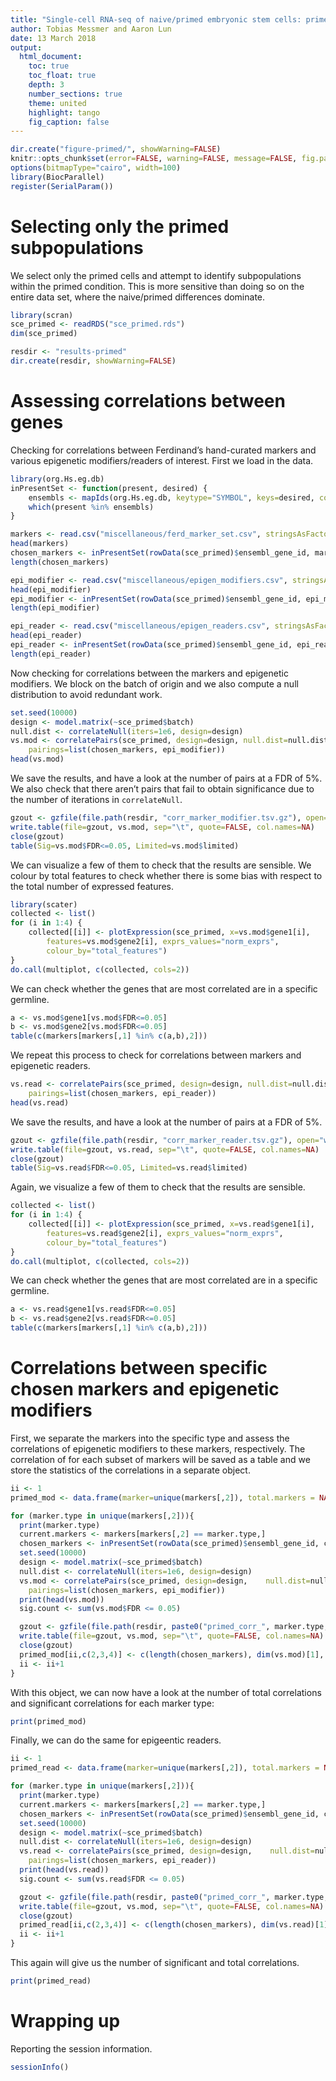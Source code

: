 ```yaml
---
title: "Single-cell RNA-seq of naive/primed embryonic stem cells: primed-only correlations"
author: Tobias Messmer and Aaron Lun
date: 13 March 2018
output: 
  html_document:
    toc: true
    toc_float: true
    depth: 3
    number_sections: true
    theme: united 
    highlight: tango 
    fig_caption: false
---
```


```r
dir.create("figure-primed/", showWarning=FALSE)
knitr::opts_chunk$set(error=FALSE, warning=FALSE, message=FALSE, fig.path="figure-primed/")
options(bitmapType="cairo", width=100)
library(BiocParallel)
register(SerialParam())
```

# Selecting only the primed subpopulations

We select only the primed cells and attempt to identify subpopulations within the primed condition.
This is more sensitive than doing so on the entire data set, where the naive/primed differences dominate.

```r
library(scran)
sce_primed <- readRDS("sce_primed.rds")
dim(sce_primed)

resdir <- "results-primed"
dir.create(resdir, showWarning=FALSE)
```

# Assessing correlations between genes

Checking for correlations between Ferdinand's hand-curated markers and various epigenetic modifiers/readers of interest.
First we load in the data.

```r
library(org.Hs.eg.db)
inPresentSet <- function(present, desired) {
    ensembls <- mapIds(org.Hs.eg.db, keytype="SYMBOL", keys=desired, column="ENSEMBL")
    which(present %in% ensembls)    
}

markers <- read.csv("miscellaneous/ferd_marker_set.csv", stringsAsFactors = FALSE)
head(markers)
chosen_markers <- inPresentSet(rowData(sce_primed)$ensembl_gene_id, markers[,1])
length(chosen_markers)

epi_modifier <- read.csv("miscellaneous/epigen_modifiers.csv", stringsAsFactors = FALSE)
head(epi_modifier)
epi_modifier <- inPresentSet(rowData(sce_primed)$ensembl_gene_id, epi_modifier[,1])
length(epi_modifier)

epi_reader <- read.csv("miscellaneous/epigen_readers.csv", stringsAsFactors = FALSE)
head(epi_reader)
epi_reader <- inPresentSet(rowData(sce_primed)$ensembl_gene_id, epi_reader[,1])
length(epi_reader)
```

Now checking for correlations between the markers and epigenetic modifiers.
We block on the batch of origin and we also compute a null distribution to avoid redundant work.

```r
set.seed(10000)
design <- model.matrix(~sce_primed$batch)
null.dist <- correlateNull(iters=1e6, design=design)
vs.mod <- correlatePairs(sce_primed, design=design, null.dist=null.dist, 
    pairings=list(chosen_markers, epi_modifier))
head(vs.mod)
```

We save the results, and have a look at the number of pairs at a FDR of 5%.
We also check that there aren't pairs that fail to obtain significance due to the number of iterations in `correlateNull`.

```r
gzout <- gzfile(file.path(resdir, "corr_marker_modifier.tsv.gz"), open="wb")
write.table(file=gzout, vs.mod, sep="\t", quote=FALSE, col.names=NA)
close(gzout)
table(Sig=vs.mod$FDR<=0.05, Limited=vs.mod$limited)
```

We can visualize a few of them to check that the results are sensible.
We colour by total features to check whether there is some bias with respect to the total number of expressed features.

```r
library(scater)
collected <- list()
for (i in 1:4) {
    collected[[i]] <- plotExpression(sce_primed, x=vs.mod$gene1[i], 
        features=vs.mod$gene2[i], exprs_values="norm_exprs",
        colour_by="total_features")
}
do.call(multiplot, c(collected, cols=2))
```

We can check whether the genes that are most correlated are in a specific germline.
```r
a <- vs.mod$gene1[vs.mod$FDR<=0.05]
b <- vs.mod$gene2[vs.mod$FDR<=0.05]
table(c(markers[markers[,1] %in% c(a,b),2]))
```

We repeat this process to check for correlations between markers and epigenetic readers.

```r
vs.read <- correlatePairs(sce_primed, design=design, null.dist=null.dist, 
    pairings=list(chosen_markers, epi_reader))
head(vs.read)
```

We save the results, and have a look at the number of pairs at a FDR of 5%.

```r
gzout <- gzfile(file.path(resdir, "corr_marker_reader.tsv.gz"), open="wb")
write.table(file=gzout, vs.read, sep="\t", quote=FALSE, col.names=NA)
close(gzout)
table(Sig=vs.read$FDR<=0.05, Limited=vs.read$limited)
```

Again, we visualize a few of them to check that the results are sensible.

```r
collected <- list()
for (i in 1:4) {
    collected[[i]] <- plotExpression(sce_primed, x=vs.read$gene1[i], 
        features=vs.read$gene2[i], exprs_values="norm_exprs",
        colour_by="total_features")
}
do.call(multiplot, c(collected, cols=2))
```

We can check whether the genes that are most correlated are in a specific germline.
```r
a <- vs.read$gene1[vs.read$FDR<=0.05]
b <- vs.read$gene2[vs.read$FDR<=0.05]
table(c(markers[markers[,1] %in% c(a,b),2]))
```

# Correlations between specific chosen markers and epigenetic modifiers

First, we separate the markers into the specific type and assess the correlations of epigenetic modifiers to these markers, respectively. The correlation of for each subset of markers will be saved as a table and we store the statistics of the correlations in a separate object.


```r
ii <- 1
primed_mod <- data.frame(marker=unique(markers[,2]), total.markers = NA, total.corrs = NA, sig.corrs = NA)

for (marker.type in unique(markers[,2])){
  print(marker.type)
  current.markers <- markers[markers[,2] == marker.type,]
  chosen_markers <- inPresentSet(rowData(sce_primed)$ensembl_gene_id, current.markers[,1])
  set.seed(10000)
  design <- model.matrix(~sce_primed$batch)
  null.dist <- correlateNull(iters=1e6, design=design)
  vs.mod <- correlatePairs(sce_primed, design=design,    null.dist=null.dist, 
    pairings=list(chosen_markers, epi_modifier))
  print(head(vs.mod))
  sig.count <- sum(vs.mod$FDR <= 0.05)

  gzout <- gzfile(file.path(resdir, paste0("primed_corr_", marker.type, "_vs_mod.tsv.gz")), open="wb")
  write.table(file=gzout, vs.mod, sep="\t", quote=FALSE, col.names=NA)
  close(gzout)
  primed_mod[ii,c(2,3,4)] <- c(length(chosen_markers), dim(vs.mod)[1], sig.count)
  ii <- ii+1
}
```

With this object, we can now have a look at the number of total correlations and significant correlations for each marker type:

```r
print(primed_mod)
```

Finally, we can do the same for epigeentic readers.

```r
ii <- 1
primed_read <- data.frame(marker=unique(markers[,2]), total.markers = NA, total.corrs = NA, sig.corrs = NA)

for (marker.type in unique(markers[,2])){
  print(marker.type)
  current.markers <- markers[markers[,2] == marker.type,]
  chosen_markers <- inPresentSet(rowData(sce_primed)$ensembl_gene_id, current.markers[,1])
  set.seed(10000)
  design <- model.matrix(~sce_primed$batch)
  null.dist <- correlateNull(iters=1e6, design=design)
  vs.read <- correlatePairs(sce_primed, design=design,    null.dist=null.dist, 
    pairings=list(chosen_markers, epi_reader))
  print(head(vs.read))
  sig.count <- sum(vs.read$FDR <= 0.05)

  gzout <- gzfile(file.path(resdir, paste0("primed_corr_", marker.type, "_vs_read.tsv.gz")), open="wb")
  write.table(file=gzout, vs.mod, sep="\t", quote=FALSE, col.names=NA)
  close(gzout)
  primed_read[ii,c(2,3,4)] <- c(length(chosen_markers), dim(vs.read)[1], sig.count)
  ii <- ii+1
}
```

This again will give us the number of significant and total correlations.

```r
print(primed_read)
```

# Wrapping up

Reporting the session information.

```r
sessionInfo()
```
